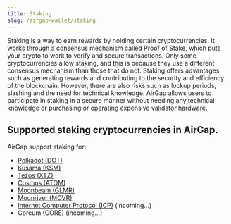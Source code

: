 ```yaml
---
title: Staking
slug: /airgap-wallet/staking
---
```


Staking is a way to earn rewards by holding certain cryptocurrencies. It works through a consensus mechanism called Proof of Stake, which puts your crypto to work to verify and secure transactions. Only some cryptocurrencies allow staking, and this is because they use a different consensus mechanism than those that do not. Staking offers advantages such as generating rewards and contributing to the security and efficiency of the blockchain. However, there are also risks such as lockup periods, slashing and the need for technical knowledge. AirGap allows users to participate in staking in a secure manner without needing any technical knowledge or purchasing or operating expensive validator hardware.

## Supported staking cryptocurrencies in AirGap.

AirGap support staking for:

- [Polkadot (DOT)](/currencies/polkadot/introduction)
- [Kusama (KSM)](/currencies/kusama/introduction)
- [Tezos (XTZ)](/currencies/tezos/introduction)
- [Cosmos (ATOM)](/currencies/cosmos/introduction)
- [Moonbeam (GLMR)](/currencies/moonbeam/introduction)
- [Moonriver (MOVR)](/currencies/moonriver/introduction)
- [Internet Computer Protocol (ICP)](/currencies/icp/introduction) (incoming...)
- Coreum (CORE) (incoming...)
